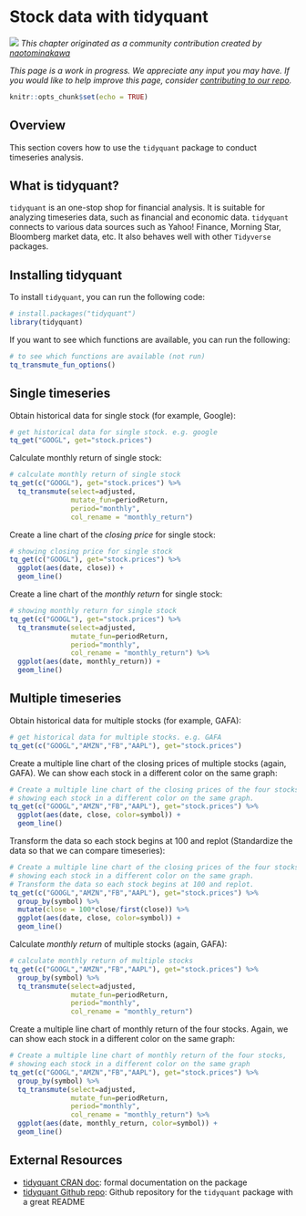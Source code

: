 # Stock data with tidyquant {#tidyquant}

![](images/banners/banner_tidyquant.png)
*This chapter originated as a community contribution created by [	naotominakawa](https://github.com/naotominakawa){target="_blank"}*

*This page is a work in progress. We appreciate any input you may have. If you would like to help improve this page, consider [contributing to our repo](contribute.html).*

```r
knitr::opts_chunk$set(echo = TRUE)
```

## Overview
This section covers how to use the `tidyquant` package to conduct timeseries analysis.

## What is tidyquant?

`tidyquant` is an one-stop shop for financial analysis. It is suitable for analyzing timeseries data, such as financial and economic data. `tidyquant` connects to various data sources such as Yahoo! Finance, Morning Star, Bloomberg market data, etc. It also behaves well with other `Tidyverse` packages.

## Installing tidyquant
To install `tidyquant`, you can run the following code:
```r
# install.packages("tidyquant")
library(tidyquant)
```

If you want to see which functions are available, you can run the following:
```r
# to see which functions are available (not run)
tq_transmute_fun_options()
```

## Single timeseries
Obtain historical data for single stock (for example, Google):
```r
# get historical data for single stock. e.g. google
tq_get("GOOGL", get="stock.prices")
```

Calculate monthly return of single stock:
```r
# calculate monthly return of single stock
tq_get(c("GOOGL"), get="stock.prices") %>%
  tq_transmute(select=adjusted,
               mutate_fun=periodReturn,
               period="monthly",
               col_rename = "monthly_return")
```

Create a line chart of the *closing price* for single stock:
```r
# showing closing price for single stock
tq_get(c("GOOGL"), get="stock.prices") %>%
  ggplot(aes(date, close)) +
  geom_line()
```

Create a line chart of the *monthly return* for single stock:
```r
# showing monthly return for single stock
tq_get(c("GOOGL"), get="stock.prices") %>%
  tq_transmute(select=adjusted,
               mutate_fun=periodReturn,
               period="monthly",
               col_rename = "monthly_return") %>%
  ggplot(aes(date, monthly_return)) +
  geom_line()
```

## Multiple timeseries
Obtain historical data for multiple stocks (for example, GAFA):
```r
# get historical data for multiple stocks. e.g. GAFA
tq_get(c("GOOGL","AMZN","FB","AAPL"), get="stock.prices")
```

Create a multiple line chart of the closing prices of multiple stocks (again, GAFA). We can show each stock in a different color on the same graph:
```r
# Create a multiple line chart of the closing prices of the four stocks,
# showing each stock in a different color on the same graph.
tq_get(c("GOOGL","AMZN","FB","AAPL"), get="stock.prices") %>%
  ggplot(aes(date, close, color=symbol)) +
  geom_line()
```

Transform the data so each stock begins at 100 and replot (Standardize the data so that we can compare timeseries):
```r
# Create a multiple line chart of the closing prices of the four stocks,
# showing each stock in a different color on the same graph.
# Transform the data so each stock begins at 100 and replot.
tq_get(c("GOOGL","AMZN","FB","AAPL"), get="stock.prices") %>%
  group_by(symbol) %>%
  mutate(close = 100*close/first(close)) %>%
  ggplot(aes(date, close, color=symbol)) +
  geom_line()
```

Calculate *monthly return* of multiple stocks (again, GAFA):
```r
# calculate monthly return of multiple stocks
tq_get(c("GOOGL","AMZN","FB","AAPL"), get="stock.prices") %>%
  group_by(symbol) %>%
  tq_transmute(select=adjusted,
               mutate_fun=periodReturn,
               period="monthly",
               col_rename = "monthly_return")
```

Create a multiple line chart of monthly return of the four stocks. Again, we can show each stock in a different color on the same graph:
```r
# Create a multiple line chart of monthly return of the four stocks,
# showing each stock in a different color on the same graph
tq_get(c("GOOGL","AMZN","FB","AAPL"), get="stock.prices") %>%
  group_by(symbol) %>%
  tq_transmute(select=adjusted,
               mutate_fun=periodReturn,
               period="monthly",
               col_rename = "monthly_return") %>%
  ggplot(aes(date, monthly_return, color=symbol)) +
  geom_line()
```

## External Resources
- [tidyquant CRAN doc](https://cran.r-project.org/web/packages/tidyquant/vignettes/TQ00-introduction-to-tidyquant.html){target="_blank"}: formal documentation on the package
- [tidyquant Github repo](https://github.com/business-science/tidyquant){target="_blank"}: Github repository for the `tidyquant` package with a great README
